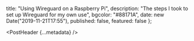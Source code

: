 
  title: "Using Wireguard on a Raspberry Pi",
  description: "The steps I took to set up Wireguard for my own use",
  bgcolor: "#88171A",
  date: new Date("2019-11-21T17:55"),
  published: false,
  featured: false
};

<PostHeader {...metadata} />
